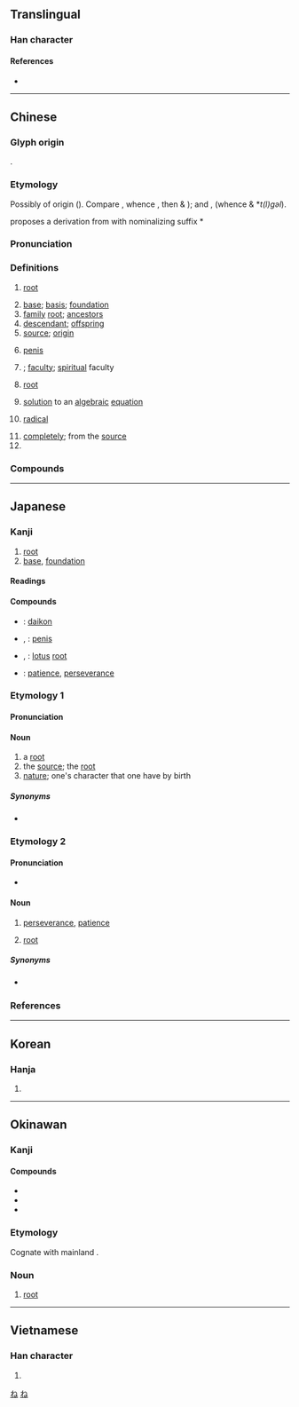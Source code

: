 {{character info/new}}
==Translingual==

===Han character===
{{Han char|rn=75|rad=木|as=06|sn=10|four=47932|canj=DAV|ids=⿰木艮}}

====References====
* {{Han ref|kx=0524.070|dkj=14745|dj=0912.090|hdz=21208.020|uh=6839|ud=26681|bh=AEDA|bd=44762}}

----

==Chinese==
{{zh-forms}}

===Glyph origin===
{{Han etym}}
{{Han compound|木|艮|ls=psc|c1=s|c2=p}}.

===Etymology===
Possibly of {{der|zh|aav}} origin ({{zh-ref|Schuessler, 2007}}). Compare {{cog|mkh-pro|*)d)kər||tree, plant}}, whence {{cog|mkh-vie-pro|*kəl}}, then {{cog|vi|cây}} & {{cog|mtq|câl}}); and {{cog|mkh-pro|*d₂gə(:)l||tree trunk, stump}}, (whence {{cog|km|គល់||stump, floating log}} & {{w|Monic languages|Proto-Monic}} *''t(l)gəl'').

{{zh-ref|Smith (2011)}} proposes a derivation from {{och-l|[[荄]]|roots}} with {{w|redundancy (linguistics)|redundant}} nominalizing suffix *{{IPAfont|/-n/}}

===Pronunciation===
{{zh-pron
|m=gēn,er=y
|m-s=
|c=gan1
|c-t=
|g=
|h=pfs=kîn
|j=
|mb=gṳ́ing
|md=gṳ̆ng/gŏng
|md_note=gṳ̆ng - vernacular (“root; descendant; base”); gŏng - literary (“source; basis”)
|mn=xm,qz,tp:kun/zz,kh:kin
|mn-t=geng1
|w=1ken
|x=
|mc=y
|oc=y
|ma=y
|cat=n,adv,cls
}}

===Definitions===
{{zh-hanzi}}

# {{lb|zh|botany}} [[root]] {{zh-mw|m:條}}
# [[base]]; [[basis]]; [[foundation]]
# [[family]] [[root]]; [[ancestor]]s
# [[descendant]]; [[offspring]]
# [[source]]; [[origin]]
# {{lb|zh|figurative}} [[penis]] {{zh-mw|m:條}}
# {{lb|zh|Buddhism}} {{w|indriya}}; [[faculty]]; [[spiritual]] faculty
# {{lb|zh|mathematics}} [[root]]
# {{lb|zh|mathematics}} [[solution]] to an [[algebraic]] [[equation]] {{zh-mw|個}}
# {{lb|zh|chemistry}} [[radical]]
# [[completely]]; from the [[source]]
# {{zh-classifier|[[long]], [[slender]] objects, such as [[cigarettes]], [[finger]]s, [[candle]]s, [[rope]]s, and [[guitar]] [[string]]s|cat=y}}

===Compounds===
{{zh-der|根本|根本法|根除|根底|根基|根莖|根據|根據地|根絕|根深蒂固|根式|根特|根音|根由|根源|根治|根狀莖|海蔥根|烏頭根|龍膽根|葛根|蘆根|茅根|主根|二年根|二根|五根|假根|側根|公根|六根|六根清淨|刨根|刨根問底|刨根究底|剗草除根|剪草除根|劣根性|卑爾根|叢塊根|同根|吐根|吐根鹼|呼吸根|命根|命根子|咬定牙根|咬舌根|咬菜根|善根|嚼舌根|嚼菜根|土長根生|城根|埋根|培根|培根論|塊根|墊根兒|墊舌根|壓根兒|大根腳|娼根|字根|存根|孽根|安根子|宿根|密西根州|密西根湖|尋根|尋根問底|尋根究底|山打根|山根|山豆根|平方根|底根兒|引繩批根|引繩排根|性根|意根|慧根|扎根|拔樹尋根|挖牆根|挖老根|掌根|提根兒|搜根剔齒|搜根問底|搜根究底|斬草除根|斷根|斷根絕種|方根|本根|板根|根兒|根兒底下|根刷|根勘|根原|根問|根嗣|根器|根壓|根壯葉茂|根子|根尋|根性|根情|根指數|根插|根數|根朽枝枯|根柢|根株|根椽片瓦|根氣|根深固本|根深柢固|根深葉茂|根生土長|根瘤|根瘤菌|根究|根管治療|根系|根絆|根緣|根腳|根芽|根苗|根菜類|根蒂|根蘗繁殖|根號|根詞|根部|根頭|業根|槃根錯節|樹倒根摧|樹根|歸根|歸根究柢|歸根結柢|氣根|水根|沒根基|沒根藤|深根固本|深根固柢|深根固蒂|混嚼舌根|游談無根|澆梅根|無根水|無根無絆|無根無蒂|無理根|牆根|片瓦根椽|牙根|牙根癢癢|牙根管|獃根|獃根子|獨根孤種|玄根|球根|球根植物|甜根子草|生根|留根|病根|病根兒|百脈根|盤根問底|盤根錯節|直根|票根|禍根|窮根尋葉|窮根究底|立方根|箱根|結根|翦草除根|老樹盤根|老花根|耳根|耳根子|耳根廂|耳根清淨|耳根軟|聽牆根|胚根|胚根鞘|臊根|舌根|舌根音|舌根鼻音|芝草無根|花根|花根本豔|草根大使|菌根|菜根|菜根譚|落地生根|落葉歸根|葉落歸根|蘭根白芷|見肉生根|詞根|語根|起根兒|起根發腳|起根立地|跌根頭|踏地知根|軸根系|辣菜根子|追根究柢|連根拔掉|連根拔起|道根|都根主兒|酸根|重根|鈍根|銀根|錯節盤根|阿根廷|除根|雲根|雷根主義|食用根|高根|鬚根|齒根|屋根}}

{{zh-cat|Beginning}}

----

==Japanese==

===Kanji===
{{ja-kanji|grade=3|rs=木06}}

# [[root]]
# [[base]], [[foundation]]

====Readings====
{{ja-readings
|goon=こん
|kanon=こん
|kun=ね-
}}

====Compounds====
{{der-top|Compounds}}
* {{ja-r|大根|だいこん}}: [[daikon]]
* {{ja-r|男根|だんこん}}, {{ja-r|男根|なんこん}}: [[penis]]
* {{ja-r|蓮根|れんこん}}, {{ja-r|蓮根|はすね}}: [[lotus]] [[root]]
* {{ja-r|根気|こんき}}: [[patience]], [[perseverance]]
{{der-bottom}}

===Etymology 1===
{{ja-kanjitab|ね|yomi=k}}

====Pronunciation====
{{ja-pron|yomi=k|ね|acc=1|acc_ref=DJR,NHK}}

====Noun====
{{ja-noun|ね}}

# a [[root]]
# the [[source]]; the [[root]]
# [[nature]]; one's character that one have by birth

=====Synonyms=====
* {{ja-r|根っ子|ねっこ}}

===Etymology 2===
{{ja-kanjitab|こん|yomi=o}}

====Pronunciation====
{{ja-pron|yomi=o|こん|acc=1|acc_ref=DJR,NHK}}
* {{sense|perseverance, patience}} {{ja-pron|yomi=o|こん|acc=0|acc_ref=NHK}}

====Noun====
{{ja-noun|こん}}

# [[perseverance]], [[patience]]
# {{lb|ja|arithmetic|sort=こん}} [[root]]

=====Synonyms=====
* {{sense|perseverance, patience}} {{ja-r|根気|こんき}}

===References===
<references/>

[[Category:Japanese basic words|ね]]
[[Category:ja:Botany|ね]]

----

==Korean==

===Hanja===
{{ko-hanja|hangeul=근|eumhun=|rv=geun|mr=kŭn|y=kun}}

# {{defn|lang=ko|sort=木06}}

----

==Okinawan==

===Kanji===
{{head|ryu|kanji|hiragana|にー|romaji|nī}}

====Compounds====
* {{l|ryu|根気|tr=[[くんち]], ''[[kunchi]]''||[[perseverance]]}}
* {{l|ryu|大根|tr=[[でーくに]], ''[[dēkuni]]''||[[daikon]]}}
* {{l|ryu|羽根|tr=[[はに]], ''[[hani]]''||[[feather]]}}

===Etymology===
Cognate with mainland {{cog|ja|根|tr=ne}}.

===Noun===
{{head|ryu|noun|hiragana|にー|romaji|nī}}

# [[root]]

----

==Vietnamese==

===Han character===
{{vi-hantu|[[căn]], [[cằn]], [[cỗi]]|rs=木06}}

# {{defn|lang=vi|sort=木06}}